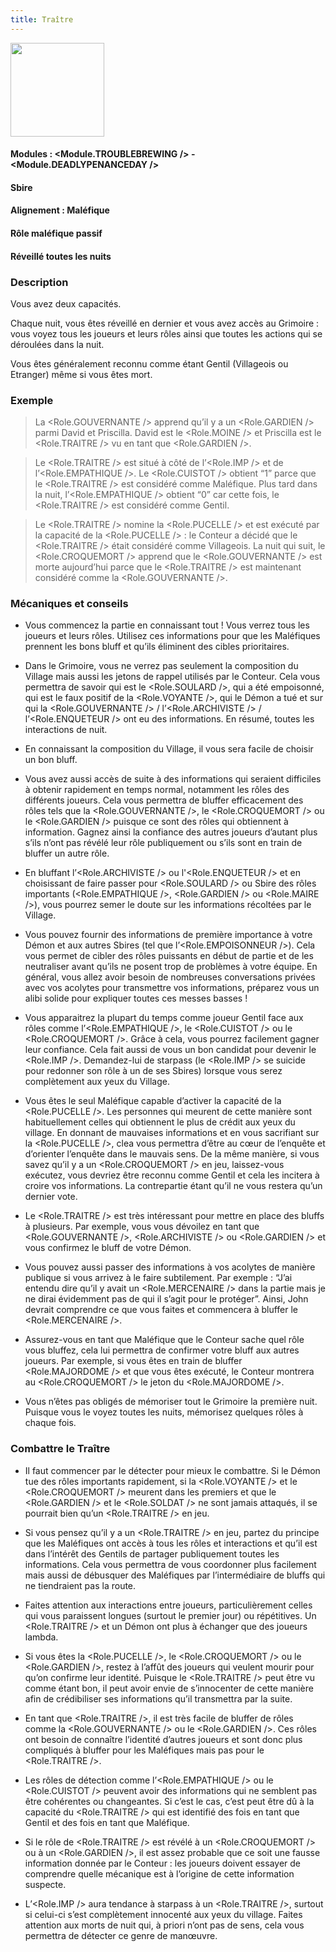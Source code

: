 ```yaml
---
title: Traître
---
```



<img src='/img/blood-on-the-clocktower/roles/traitre.png' height='150' />

#### Modules : <Module.TROUBLEBREWING /> - <Module.DEADLYPENANCEDAY />
#### Sbire
#### Alignement : Maléfique
#### Rôle maléfique passif
#### Réveillé toutes les nuits

### Description
Vous avez deux capacités. 

Chaque nuit, vous êtes réveillé en dernier et vous avez accès au Grimoire : vous voyez tous les joueurs et leurs rôles ainsi que toutes les actions qui se déroulées dans la nuit.  

Vous êtes généralement reconnu comme étant Gentil (Villageois ou Etranger) même si vous êtes mort.

### Exemple 
> La <Role.GOUVERNANTE /> apprend qu’il y a un <Role.GARDIEN /> parmi David et Priscilla. David est le <Role.MOINE /> et Priscilla est le <Role.TRAITRE /> vu en tant que <Role.GARDIEN />.

> Le <Role.TRAITRE /> est situé à côté de l’<Role.IMP /> et de l’<Role.EMPATHIQUE />. Le <Role.CUISTOT /> obtient “1” parce que le <Role.TRAITRE /> est considéré comme Maléfique. Plus tard dans la nuit, l’<Role.EMPATHIQUE /> obtient “0” car cette fois, le <Role.TRAITRE /> est considéré comme Gentil.

> Le <Role.TRAITRE /> nomine la <Role.PUCELLE /> et est exécuté par la capacité de la <Role.PUCELLE /> : le Conteur a décidé que le <Role.TRAITRE /> était considéré comme Villageois. La nuit qui suit, le <Role.CROQUEMORT /> apprend que le <Role.GOUVERNANTE /> est morte aujourd’hui parce que le <Role.TRAITRE /> est maintenant considéré comme la <Role.GOUVERNANTE />.


### Mécaniques et conseils
- Vous commencez la partie en connaissant tout ! Vous verrez tous les joueurs et leurs rôles. Utilisez ces informations pour que les Maléfiques prennent les bons bluff et qu’ils éliminent des cibles prioritaires.

- Dans le Grimoire, vous ne verrez pas seulement la composition du Village mais aussi les jetons de rappel utilisés par le Conteur. Cela vous permettra de savoir qui est le <Role.SOULARD />, qui a été empoisonné, qui est le faux positif de la <Role.VOYANTE />, qui le Démon a tué et sur qui la <Role.GOUVERNANTE /> / l’<Role.ARCHIVISTE /> / l’<Role.ENQUETEUR /> ont eu des informations. En résumé, toutes les interactions de nuit. 

- En connaissant la composition du Village, il vous sera facile de choisir un bon bluff.

- Vous avez aussi accès de suite à des informations qui seraient difficiles à obtenir rapidement en temps normal, notamment les rôles des différents joueurs. Cela vous permettra de bluffer efficacement des rôles tels que la <Role.GOUVERNANTE />, le <Role.CROQUEMORT /> ou le <Role.GARDIEN /> puisque ce sont des rôles qui obtiennent à information. Gagnez ainsi la confiance des autres joueurs d’autant plus s’ils n’ont pas révélé leur rôle publiquement ou s’ils sont en train de bluffer un autre rôle.

- En bluffant l’<Role.ARCHIVISTE /> ou l'<Role.ENQUETEUR /> et en choisissant de faire passer pour <Role.SOULARD /> ou Sbire des rôles importants (<Role.EMPATHIQUE />, <Role.GARDIEN /> ou <Role.MAIRE />), vous pourrez semer le doute sur les informations récoltées par le Village.  

- Vous pouvez fournir des informations de première importance à votre Démon et aux autres Sbires (tel que l’<Role.EMPOISONNEUR />). Cela vous permet de cibler des rôles puissants en début de partie et de les neutraliser avant qu’ils ne posent trop de problèmes à votre équipe. En général, vous allez avoir besoin de nombreuses conversations privées avec vos acolytes pour transmettre vos informations, préparez vous un alibi solide pour expliquer toutes ces messes basses !

- Vous apparaitrez la plupart du temps comme joueur Gentil face aux rôles comme l’<Role.EMPATHIQUE />, le <Role.CUISTOT /> ou le <Role.CROQUEMORT />. Grâce à cela, vous pourrez facilement gagner leur confiance. Cela fait aussi de vous un bon candidat pour devenir le <Role.IMP />. Demandez-lui de starpass (le <Role.IMP /> se suicide pour redonner son rôle à un de ses Sbires) lorsque vous serez complètement aux yeux du Village.

- Vous êtes le seul Maléfique capable d’activer la capacité de la <Role.PUCELLE />. Les personnes qui meurent de cette manière sont habituellement celles qui obtiennent le plus de crédit aux yeux du village. En donnant de mauvaises informations et en vous sacrifiant sur la <Role.PUCELLE />, clea vous permettra d’être au cœur de l’enquête et d’orienter l’enquête dans le mauvais sens. De la même manière, si vous savez qu’il y a un <Role.CROQUEMORT /> en jeu, laissez-vous exécutez, vous devriez être reconnu comme Gentil et cela les incitera à croire vos informations. La contrepartie étant qu’il ne vous restera qu’un dernier vote. 

- Le <Role.TRAITRE /> est très intéressant pour mettre en place des bluffs à plusieurs. Par exemple, vous vous dévoilez en tant que <Role.GOUVERNANTE />, <Role.ARCHIVISTE /> ou <Role.GARDIEN /> et vous confirmez le bluff de votre Démon.

- Vous pouvez aussi passer des informations à vos acolytes de manière publique si vous arrivez à le faire subtilement. Par exemple : “J’ai entendu dire qu’il y avait un <Role.MERCENAIRE /> dans la partie mais je ne dirai évidemment pas de qui il s’agit pour le protéger”. Ainsi, John devrait comprendre ce que vous faites et commencera à bluffer le <Role.MERCENAIRE />.

- Assurez-vous en tant que Maléfique que le Conteur sache quel rôle vous bluffez, cela lui permettra de confirmer votre bluff aux autres joueurs. Par exemple, si vous êtes en train de bluffer <Role.MAJORDOME /> et que vous êtes exécuté, le Conteur montrera au <Role.CROQUEMORT /> le jeton du <Role.MAJORDOME />.

- Vous n’êtes pas obligés de mémoriser tout le Grimoire la première nuit. Puisque vous le voyez toutes les nuits, mémorisez quelques rôles à chaque fois.
 
### Combattre le Traître
- Il faut commencer par le détecter pour mieux le combattre. Si le Démon tue des rôles importants rapidement, si la <Role.VOYANTE /> et le <Role.CROQUEMORT /> meurent dans les premiers et que le <Role.GARDIEN /> et le <Role.SOLDAT /> ne sont jamais attaqués, il se pourrait bien qu’un <Role.TRAITRE /> en jeu.

- Si vous pensez qu’il y a un <Role.TRAITRE /> en jeu, partez du principe que les Maléfiques ont accès à tous les rôles et interactions et qu’il est dans l’intérêt des Gentils de partager publiquement toutes les informations. Cela vous permettra de vous coordonner plus facilement mais aussi de débusquer des Maléfiques par l’intermédiaire de bluffs qui ne tiendraient pas la route.

- Faites attention aux interactions entre joueurs, particulièrement celles qui vous paraissent longues (surtout le premier jour) ou répétitives. Un <Role.TRAITRE /> et un Démon ont plus à échanger que des joueurs lambda.

- Si vous êtes la <Role.PUCELLE />, le <Role.CROQUEMORT /> ou le <Role.GARDIEN />, restez à l’affût des joueurs qui veulent mourir pour qu’on confirme leur identité. Puisque le <Role.TRAITRE /> peut être vu comme étant bon, il peut avoir envie de s’innocenter de cette manière afin de crédibiliser ses informations qu’il transmettra par la suite.

- En tant que <Role.TRAITRE />, il est très facile de bluffer de rôles comme la <Role.GOUVERNANTE /> ou le <Role.GARDIEN />. Ces rôles ont besoin de connaître l’identité d’autres joueurs et sont donc plus compliqués à bluffer pour les Maléfiques mais pas pour le <Role.TRAITRE />. 


- Les rôles de détection comme l’<Role.EMPATHIQUE /> ou le <Role.CUISTOT /> peuvent avoir des informations qui ne semblent pas être cohérentes ou changeantes. Si c’est le cas, c’est peut être dû à  la capacité du <Role.TRAITRE /> qui est identifié des fois en tant que Gentil et des fois en tant que Maléfique.

- Si le rôle de <Role.TRAITRE /> est révélé à un <Role.CROQUEMORT /> ou à un <Role.GARDIEN />, il est assez probable que ce soit une fausse information donnée par le Conteur : les joueurs doivent essayer de comprendre quelle mécanique est à l’origine de cette information suspecte.

- L’<Role.IMP /> aura tendance à starpass à un <Role.TRAITRE />, surtout si celui-ci s’est complètement innocenté aux yeux du village. Faites attention aux morts de nuit qui, à priori n’ont pas de sens, cela vous permettra de détecter ce genre de manœuvre.
